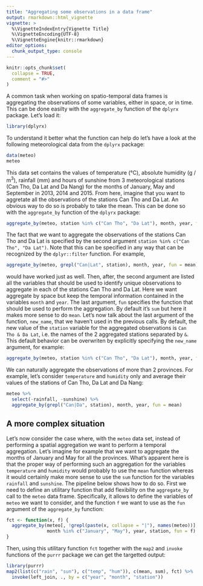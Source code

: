 ```yaml
---
title: "Aggregating some observations in a data frame"
output: rmarkdown::html_vignette
vignette: >
  %\VignetteIndexEntry{Vignette Title}
  %\VignetteEncoding{UTF-8}
  %\VignetteEngine{knitr::rmarkdown}
editor_options: 
  chunk_output_type: console
---
```


```r
knitr::opts_chunk$set(
  collapse = TRUE,
  comment = "#>"
)
```

A common task when working on spatio-temporal data frames is aggregating the
observations of some variables, either in space, or in time. This can be done
easilty with the `aggregate_by` function of the `dplyrx` package. Let's load it:

```r
library(dplyrx)
```

To understand it better what the function can help do let's have a  look at the
following meteorological data from the `dplyrx` package:

```r
data(meteo)
meteo
```

This data set contains the values of temperature (°C), absolute humidity
(g / m$^3$), rainfall (mm) and hours of sunshine from 3 meteorological stations
(Can Tho, Da Lat and Da Nang) for the months of January, May and September in
2013, 2014 and 2015. From here, imagine that you want to aggretate all the
observations of the stations Can Tho and Da Lat. An obvious way to do so is
probably to take the mean. This can be done so with the `aggregate_by` function
of the `dplyrx` package:

```r
aggregate_by(meteo, station %in% c("Can Tho", "Da Lat"), month, year, fun = mean)
```

The fact that we want to aggregate the observations of the stations Can Tho and
Da Lat is specified by the second argument `station %in% c("Can Tho", "Da Lat")`.
Note that this can be specified in any way that can be recognized by the
`dplyr::filter` function. For example,

```r
aggregate_by(meteo, grepl("Can|Lat", station), month, year, fun = mean)
```

would have worked just as well. Then, after, the second argument are listed all
the variables that should be used to identify unique observations to aggregate
in each of the stations Can Tho and Da Lat. Here we want aggregate by space but
keep the temporal information contained in the variables `month` and `year`. The
last argument, `fun` specifies the function that should be used to perform the
aggregation. By default it's `sum` but here it makes more sense to do `mean`.
Let's now talk about the last argument of the function, `new_name`, that we
haven't used in the previous calls. By default, the new value of the `station`
variable for the aggregated observations is `Can Tho & Da Lat`, i.e. the names
of the 2 aggregated stations separated by `&`. This default behavior can be
overwriten by explicitly specifying the `new_name` argument, for example:

```r
aggregate_by(meteo, station %in% c("Can Tho", "Da Lat"), month, year, fun = mean, new_name = "mean of CT and DL")
```

We can naturally aggregate the observations of more than 2 provinces. For
example, let's consider `temperature` and `humidity` only and average their
values of the stations of Can Tho, Da Lat and Da Nang:

```r
meteo %>%
  select(-rainfall, -sunshine) %>% 
  aggregate_by(grepl("Can|Da", station), month, year, fun = mean)
```

## A more complex situation

Let's now consider the case where, with the `meteo` data set, instead of
performing a spatial aggregation we want to  perform a temporal aggregation.
Let's imagine for example that we want to aggregate the months of January and
May for all the provinces. What's apparent here is that the proper way of
performing such an aggregation for the variables `temperature` and `humidity`
would probably to use the `mean` function whereas it would certainly make more
sense to use the `sum` function for the variables `rainfall` and `sunshine`. The
pipeline below shows how to do so. First we need to define an utilitary function
that add flexibility on the `aggregate_by` call to the `meteo` data frame.
Specifically, it allows to define the variables of `meteo` we want to consider,
and the function `f` we want to use as the `fun` argument of the `aggregate_by`
function:

```r
fct <- function(x, f) {
  aggregate_by(meteo[, !grepl(paste(x, collapse = "|"), names(meteo))],
               month %in% c("January", "May"), year, station, fun = f)
}
```

Then, using this utilitary function `fct` together with the `map2` and `invoke`
functions of the `purrr` package we can get the targetted output:

```r
library(purrr)
map2(list(c("rain", "sun"), c("temp", "hum")), c(mean, sum), fct) %>% 
  invoke(left_join, ., by = c("year", "month", "station"))
```

